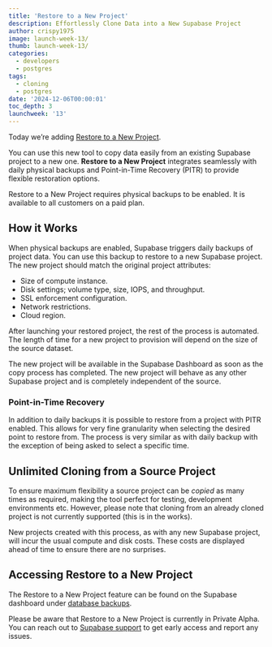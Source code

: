 ```yaml
---
title: 'Restore to a New Project'
description: Effortlessly Clone Data into a New Supabase Project
author: crispy1975
image: launch-week-13/
thumb: launch-week-13/
categories:
  - developers
  - postgres
tags:
  - cloning
  - postgres
date: '2024-12-06T00:00:01'
toc_depth: 3
launchweek: '13'
---
```


Today we’re adding [Restore to a New Project](https://supabase.com/docs/guides/platform/backups#restore-to-a-new-project).

You can use this new tool to copy data easily from an existing Supabase project to a new one. **Restore to a New Project** integrates seamlessly with daily physical backups and Point-in-Time Recovery (PITR) to provide flexible restoration options.

<Admonition>

Restore to a New Project requires physical backups to be enabled. It is available to all customers on a paid plan.

</Admonition>

## How it Works

When physical backups are enabled, Supabase triggers daily backups of project data. You can use this backup to restore to a new Supabase project. The new project should match the original project attributes:

- Size of compute instance.
- Disk settings; volume type, size, IOPS, and throughput.
- SSL enforcement configuration.
- Network restrictions.
- Cloud region.

After launching your restored project, the rest of the process is automated. The length of time for a new project to provision will depend on the size of the source dataset.

The new project will be available in the Supabase Dashboard as soon as the copy process has completed. The new project will behave as any other Supabase project and is completely independent of the source.

### Point-in-Time Recovery

In addition to daily backups it is possible to restore from a project with PITR enabled. This allows for very fine granularity when selecting the desired point to restore from. The process is very similar as with daily backup with the exception of being asked to select a specific time.

## Unlimited Cloning from a Source Project

To ensure maximum flexibility a source project can be _copied_ as many times as required, making the tool perfect for testing, development environments etc. However, please note that cloning from an already cloned project is not currently supported (this is in the works).

<Admonition>

New projects created with this process, as with any new Supabase project, will incur the usual compute and disk costs. These costs are displayed ahead of time to ensure there are no surprises.

</Admonition>

## Accessing Restore to a New Project

The Restore to a New Project feature can be found on the Supabase dashboard under [database backups](https://supabase.com/dashboard/project/_/database/backups/restore-to-new-project).

<Admonition>

Please be aware that Restore to a New Project is currently in Private Alpha. You can reach out to [Supabase support](https://supabase.help) to get early access and report any issues.

</Admonition>
